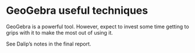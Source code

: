 # GeoGebra useful techniques

GeoGebra is a powerful tool. However, expect to invest some time getting to grips with it to make the most out of using it.

See Dalip's notes in the final report.
